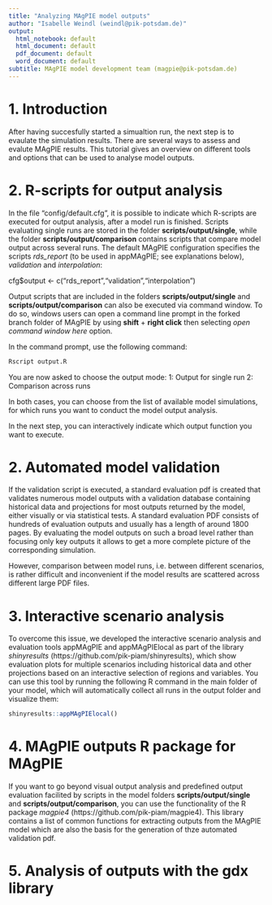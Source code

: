 ```yaml
---
title: "Analyzing MAgPIE model outputs"
author: "Isabelle Weindl (weindl@pik-potsdam.de)"
output:
  html_notebook: default
  html_document: default
  pdf_document: default
  word_document: default
subtitle: MAgPIE model development team (magpie@pik-potsdam.de)
---
```


# 1. Introduction

After having succesfully started a simualtion run, the next step is to evaulate the simulation results.
There are several ways to assess and evalute MAgPIE results. This tutorial gives an overview on different tools and options that can be used to analyse model outputs. 

# 2. R-scripts for output analysis
In the file "config/default.cfg", it is possible to indicate which R-scripts are executed for output analysis, after a model run is finished. Scripts evaluating single runs are stored in the folder **scripts/output/single**, while the folder **scripts/output/comparison** contains scripts that compare model output across several runs. The default MAgPIE configuration specifies the scripts *rds_report* (to be used in appMAgPIE; see explanations below), *validation* and *interpolation*: 

cfg$output <- c("rds_report","validation","interpolation")

Output scripts that are included in the folders **scripts/output/single** and **scripts/output/comparison** can also be executed via command window. To do so, windows users can open a command line prompt in the forked branch folder of MAgPIE by using **shift** + **right click** then selecting *open command window here* option.

In the command prompt, use the following command:
```r
Rscript output.R
``` 

You are now asked to choose the output mode:
1: Output for single run
2: Comparison across runs

In both cases, you can choose from the list of available model simulations, for which runs you want to conduct the model output analysis. 

In the next step, you can interactively indicate which output function you want to execute.

# 2. Automated model validation
If the validation script is executed, a standard evaluation pdf is created that validates numerous model outputs with a validation database containing historical data and projections for most outputs returned by the model, either visually or via statistical tests. A standard evaluation PDF consists of hundreds of evaluation outputs and usually has a length of around 1800 pages. By evaluating the model outputs on such a broad level rather than focusing only key outputs it allows to get a more complete picture of the corresponding simulation. 

However, comparison between model runs, i.e. between different scenarios, is rather difficult and inconvenient if the model results are scattered across different large PDF files. 

# 3. Interactive scenario analysis
To overcome this issue, we developed the interactive scenario analysis and evaluation tools appMAgPIE and appMAgPIElocal as part of the library *shinyresults* (https://github.com/pik-piam/shinyresults), which show evaluation plots for multiple scenarios including historical data and other projections based on an interactive selection of regions and variables. You can use this tool by running the following R command in the main folder of your model, which will automatically collect all runs in the output folder and visualize them: 

```r
shinyresults::appMAgPIElocal()
```


# 4. MAgPIE outputs R package for MAgPIE

If you want to go beyond visual output analysis and predefined output evaluation facilited by scripts in the model folders **scripts/output/single** and **scripts/output/comparison**, you can use the functionality of the R package *magpie4* (https://github.com/pik-piam/magpie4). This library contains a list of common functions for extracting outputs from the MAgPIE model which are also the basis for the generation of thze automated validation pdf.


# 5. Analysis of outputs with the gdx library

